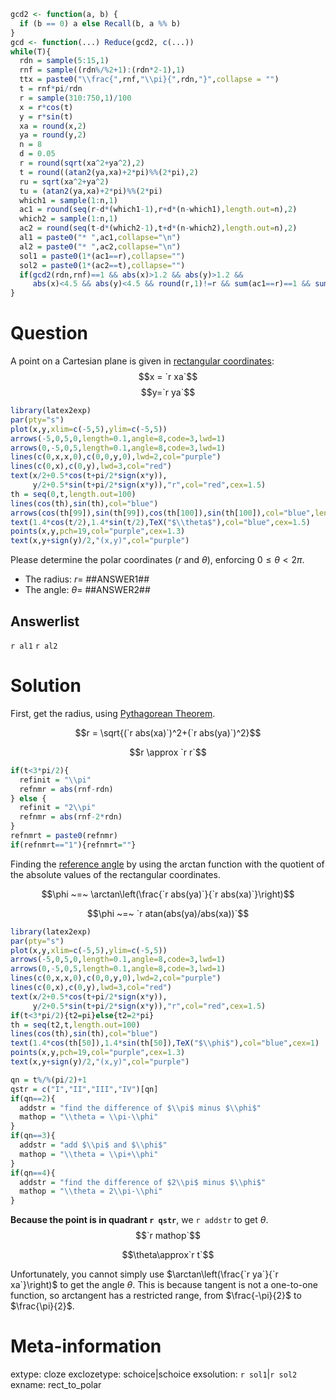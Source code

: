 ```r
gcd2 <- function(a, b) {
  if (b == 0) a else Recall(b, a %% b)
}
gcd <- function(...) Reduce(gcd2, c(...))
while(T){
  rdn = sample(5:15,1)
  rnf = sample((rdn%/%2+1):(rdn*2-1),1)
  ttx = paste0("\\frac{",rnf,"\\pi}{",rdn,"}",collapse = "")
  t = rnf*pi/rdn
  r = sample(310:750,1)/100
  x = r*cos(t)
  y = r*sin(t)
  xa = round(x,2)
  ya = round(y,2)
  n = 8
  d = 0.05
  r = round(sqrt(xa^2+ya^2),2)
  t = round((atan2(ya,xa)+2*pi)%%(2*pi),2)
  ru = sqrt(xa^2+ya^2)
  tu = (atan2(ya,xa)+2*pi)%%(2*pi)
  which1 = sample(1:n,1)
  ac1 = round(seq(r-d*(which1-1),r+d*(n-which1),length.out=n),2)
  which2 = sample(1:n,1)
  ac2 = round(seq(t-d*(which2-1),t+d*(n-which2),length.out=n),2)
  al1 = paste0("* ",ac1,collapse="\n")
  al2 = paste0("* ",ac2,collapse="\n")
  sol1 = paste0(1*(ac1==r),collapse="")
  sol2 = paste0(1*(ac2==t),collapse="")
  if(gcd2(rdn,rnf)==1 && abs(x)>1.2 && abs(y)>1.2 &&
     abs(x)<4.5 && abs(y)<4.5 && round(r,1)!=r && sum(ac1==r)==1 && sum(ac2==t)==1){break}
}
```

Question
========

A point on a Cartesian plane is given in [rectangular coordinates](https://en.wikipedia.org/wiki/Cartesian_coordinate_system):
$$x = `r xa`$$
$$y=`r ya`$$

```r
library(latex2exp)
par(pty="s")
plot(x,y,xlim=c(-5,5),ylim=c(-5,5))
arrows(-5,0,5,0,length=0.1,angle=8,code=3,lwd=1)
arrows(0,-5,0,5,length=0.1,angle=8,code=3,lwd=1)
lines(c(0,x,x,0),c(0,0,y,0),lwd=2,col="purple")
lines(c(0,x),c(0,y),lwd=3,col="red")
text(x/2+0.5*cos(t+pi/2*sign(x*y)),
     y/2+0.5*sin(t+pi/2*sign(x*y)),"r",col="red",cex=1.5)
th = seq(0,t,length.out=100)
lines(cos(th),sin(th),col="blue")
arrows(cos(th[99]),sin(th[99]),cos(th[100]),sin(th[100]),col="blue",length=0.05,angle=20,lwd=2)
text(1.4*cos(t/2),1.4*sin(t/2),TeX("$\\theta$"),col="blue",cex=1.5)
points(x,y,pch=19,col="purple",cex=1.3)
text(x,y+sign(y)/2,"(x,y)",col="purple")
```


Please determine the polar coordinates ($r$ and $\theta$), enforcing $0\le\theta<2\pi$.

* The radius: $r=$ ##ANSWER1##
* The angle: $\theta=$ ##ANSWER2##

Answerlist
--------

`r al1`
`r al2`



Solution
========

First, get the radius, using [Pythagorean Theorem](https://en.wikipedia.org/wiki/Pythagorean_theorem).

$$r = \sqrt{(`r abs(xa)`)^2+(`r abs(ya)`)^2}$$

$$r \approx `r r`$$


```r
if(t<3*pi/2){
  refinit = "\\pi"
  refnmr = abs(rnf-rdn)
} else {
  refinit = "2\\pi"
  refnmr = abs(rnf-2*rdn)
}
refnmrt = paste0(refnmr)
if(refnmrt=="1"){refnmrt=""}
```

Finding the [reference angle](https://courses.lumenlearning.com/csn-precalculus/chapter/reference-angles/) by using the arctan function with the quotient of the absolute values of the rectangular coordinates.

$$\phi ~=~ \arctan\left(\frac{`r abs(ya)`}{`r abs(xa)`}\right)$$

$$\phi ~=~ `r atan(abs(ya)/abs(xa))`$$

```r
library(latex2exp)
par(pty="s")
plot(x,y,xlim=c(-5,5),ylim=c(-5,5))
arrows(-5,0,5,0,length=0.1,angle=8,code=3,lwd=1)
arrows(0,-5,0,5,length=0.1,angle=8,code=3,lwd=1)
lines(c(0,x,x,0),c(0,0,y,0),lwd=2,col="purple")
lines(c(0,x),c(0,y),lwd=3,col="red")
text(x/2+0.5*cos(t+pi/2*sign(x*y)),
     y/2+0.5*sin(t+pi/2*sign(x*y)),"r",col="red",cex=1.5)
if(t<3*pi/2){t2=pi}else{t2=2*pi}
th = seq(t2,t,length.out=100)
lines(cos(th),sin(th),col="blue")
text(1.4*cos(th[50]),1.4*sin(th[50]),TeX("$\\phi$"),col="blue",cex=1)
points(x,y,pch=19,col="purple",cex=1.3)
text(x,y+sign(y)/2,"(x,y)",col="purple")
```


```r
qn = t%/%(pi/2)+1
qstr = c("I","II","III","IV")[qn]
if(qn==2){
  addstr = "find the difference of $\\pi$ minus $\\phi$"
  mathop = "\\theta = \\pi-\\phi"
}
if(qn==3){
  addstr = "add $\\pi$ and $\\phi$"
  mathop = "\\theta = \\pi+\\phi"
}
if(qn==4){
  addstr = "find the difference of $2\\pi$ minus $\\phi$"
  mathop = "\\theta = 2\\pi-\\phi"
}
```

**Because the point is in quadrant `r qstr`**, we `r addstr` to get $\theta$.
$$`r mathop`$$

$$\theta\approx`r t`$$

Unfortunately, you cannot simply use $\arctan\left(\frac{`r ya`}{`r xa`}\right)$ to get the angle $\theta$. This is because tangent is not a one-to-one function, so arctangent has a restricted range, from $\frac{-\pi}{2}$ to $\frac{\pi}{2}$.


Meta-information
============
extype: cloze
exclozetype: schoice|schoice
exsolution: `r sol1`|`r sol2`
exname: rect_to_polar